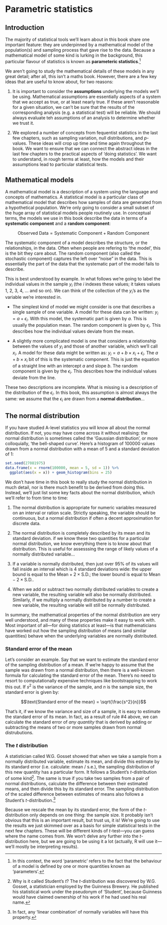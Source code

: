 # Parametric statistics

## Introduction

The majority of statistical tools we'll learn about in this book share one important feature: they are underpinned by a mathematical model of the population(s) and sampling process that gave rise to the data. Because a mathematical model of some kind is lurking in the background, this particular flavour of statistics is known as **parameteric statistics**.^[In this context, the word 'parametric' refers to the fact that the behaviour of a  model is defined by one or more quantities known as 'parameters'.] 

We aren't going to study the mathematical details of these models in any great detail; after all, this isn't a maths book. However, there are a few key ideas that are useful to know about, for two reasons:

1.   It is important to consider the **assumptions** underlying the models we'll be using. Mathematical assumptions are essentially aspects of a system that we accept as true, or at least nearly true. If these aren't reasonable for a given situation, we can't be sure that the results of the corresponding analysis (e.g. a statistical test) will be reliable. We should always evaluate teh assumptions of an analysis to determine whether we trust it.

2.    We explored a number of concepts from fequentist statistics in the last few chapters, such as sampling variation, null distributions, and *p*-values. These ideas will crop up time and time again throughout the book. We want to ensure that we can connect the abstract ideas in the last few chapters to the practical aspects of 'doing statistics'. We want to understand, in rough terms at least, how the models and their assumptions lead to particular statistical tests.

## Mathematical models {#math-models}

A mathematical model is a description of a system using the language and concepts of mathematics. A statistical model is a particular class of mathematical model that describes how samples of data are generated from a hypothetical population. We're only going to consider a small subset of the huge array of statistical models people routinely use. In conceptual terms, the models we use in this book describe the data in terms of a **systematic component** and a **random component**:

$$\text{Observed Data} = \text{Systematic Component} + \text{Random Component}$$

The systematic component of a model describes the structure, or the relationships, in the data. Often when people are refering to 'the model', this is the bit they care about. The random component (also called the stochastic component) captures the left over "noise" in the data. This is essentially the part of the data that the systematic part of the model fails to describe. 

This is best understood by example. In what follows we're going to label the individual values in the sample $y_i$ (the $i$ indexes these values; it takes values 1, 2, 3, 4, ... and so on). We can think of the collection of the $y_i$'s as the variable we're interested in.

-   The simplest kind of model we might consider is one that describes a single sample of one variable. A model for these data can be written: $y_i = a + \epsilon_i$. With this model, the systematic part is given by $a$. This is usually the population mean. The random component is given by $\epsilon_i$. This describes how the individual values deviate from the mean. 

-   A slightly more complicated model is one that considers a relationship between the values of $y_i$ and those of another variable, which we'll call $x_i$. A model for these data might be written as: $y_i = a + b \times x_i + \epsilon_i$. The $a + b \times x_i$ bit of this is the systematic component. This is just the equation of a straight line with an intercept $a$ and slope $b$. The random component is given by the $\epsilon_i$. This describes how the individual values deviate from the line. 

These two descriptions are incomplete. What is missing is a description of the distribution of the $\epsilon_i$. In this book, this assumption is almost always the same: we assume that the $\epsilon_i$ are drawn from a **normal distribution**...

## The normal distribution {#parametric-stats}

If you have studied A-level statistics you will know all about the normal distribution. If not, you may have come across it without realising: the normal distribution is sometimes called the 'Gaussian distribution', or more colloquially, 'the bell-shaped curve'. Here's a histogram of 100000 values drawn from a normal distribution with a mean of 5 and a standard deviation of 1:

```r
set.seed(27081975)
data.frame(x = rnorm(100000, mean = 5, sd = 1)) %>%
  ggplot(aes(x = x)) + geom_histogram(bins = 25)
```

We don't have time in this book to really study the normal distribution in much detail, nor is there much benefit to be derived from doing this. Instead, we'll just list some key facts about the normal distribution, which we'll refer to from time to time:

1. The normal distribution is appropriate for numeric variables measured on an interval or ration scale. Strictly speaking, the variable should be continuous, but a normal distribution if often a decent approximation for discrete data.

2. The normal distribution is completely described by its mean and its standard deviation. if we know these two quantities for a particular normal distribution, we know everything there is to know about that distribution. This is useful for assesssing the range of likely values of a normally distributed variable...

3. If a variable is normally distributed, then just over 95% of its values will fall inside an interval which is 4 standard deviations wide: the upper bound is equal to the $\text{Mean} + 2 \times \text{S.D.}$; the lower bound is equal to $\text{Mean} - 2 \times \text{S.D.}$.

4. When we add or subtract two normally distributed variables to create a new variable, the resulting variable will also be normally distributed. Similarly, if we multiply a normally distributed by a number to create a new variable, the resulting variable will still be normally distributed.

In summary, the mathematical properties of the normal distribution are very well understood, and many of these properties make it easy to work with. Most important of all---for doing statistics at least---is that mathematicians have worked out how the sampling distribution of means (and similar quantities) behave when the underlying variables are normally distributed. 

### Standard error of the mean

Let's consider an example. Say that we want to estimate the standard error of the sampling distribution of a mean. If we're happy to assume that the sample was drawn from a normal distribution, then there is a well-known formula for calculating the standard error of the mean. There's no need to resort to computationally expensive techniques like bootstrapping to work this out. If $s^2$ is the variance of the sample, and $n$ is the sample size, the standard error is given by:

$$\text{Standard error of the mean} = \sqrt{\frac{s^2}{n}}$$

That's it, if we know the variance and size of a sample, it is easy to estimate the standard error of its mean. In fact, as a result of rule #4 above, we can calculate the standard error of *any quantity* that is derived by adding or subtracting the means of two or more samples drawn from normal distrubutions. 

### The *t* distribution

A statistician called W.G. Gosset showed that when we take a sample from a normally distributed variable, estimate its mean, and divide this estimate by its standard error (i.e. calculate: mean / s.e.), the sampling distribution of this new quantity has a particular form. It follows a Student's *t*-distribution of some kind^[Why is it called Student's *t*? The *t*-distribution was discovered by W.G. Gosset, a statistician employed by the Guinness Brewery. He published his statistical work under the pseudonym of 'Student', because Guinness would have claimed ownership of his work if he had used his real name.]. The same is true if you take two samples from a pair of normal distributions, calculate the difference between their estimated means, and then divide this by its standard error. The sampling distribution of the scaled difference between estimates of means also follows a Student's *t*-distribution.^[In fact, any 'linear combination' of normally variables will have this property.]

Because we rescale the mean by its standard error, the form of the *t*-distribution only depends on one thing: the sample size. It probably isn't obvious that this is an important result, but trust us, it is! We're going to use the results we just skimmed over as a basis for simple statistical tests in the next few chapters. These will be different kinds of *t*-test---you can guess where the name comes from. We won't delve any further into the *t*-distribution here, but we are going to be using it a lot (actually, R will use it---we'll mostly be interpreting results).




